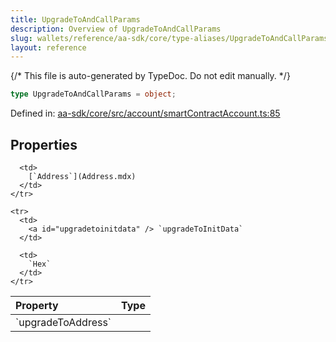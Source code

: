```yaml
---
title: UpgradeToAndCallParams
description: Overview of UpgradeToAndCallParams
slug: wallets/reference/aa-sdk/core/type-aliases/UpgradeToAndCallParams
layout: reference
---
```


{/* This file is auto-generated by TypeDoc. Do not edit manually. */}

```ts
type UpgradeToAndCallParams = object;
```

Defined in: [aa-sdk/core/src/account/smartContractAccount.ts:85](https://github.com/alchemyplatform/aa-sdk/blob/153785ddc87beb160382c2bae7dbafa4a66ade9a/aa-sdk/core/src/account/smartContractAccount.ts#L85)

## Properties

<table>
  <thead>
    <tr>
      <th align="left">Property</th>
      <th align="left">Type</th>
    </tr>
  </thead>

  <tbody>
    <tr>
      <td>
        <a id="upgradetoaddress" /> `upgradeToAddress`
      </td>

      <td>
        [`Address`](Address.mdx)
      </td>
    </tr>

    <tr>
      <td>
        <a id="upgradetoinitdata" /> `upgradeToInitData`
      </td>

      <td>
        `Hex`
      </td>
    </tr>

  </tbody>
</table>
